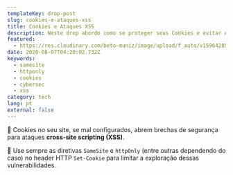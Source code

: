 ```yaml
---
templateKey: drop-post
slug: cookies-e-ataques-xss
title: Cookies e Ataques XSS
description: Neste drop abordo como se proteger seus Cookies e evitar Ataques XSS.
featured:
  - https://res.cloudinary.com/beto-muniz/image/upload/f_auto/v1596428575/Social_sk5k1b.png
date: 2020-08-07T04:20:02.732Z
keywords:
  - samesite
  - httponly
  - cookies
  - cybersec
  - xss
category: tech
lang: pt
external: false
---
```


<Drop>

🍪 Cookies no seu site, se mal configurados, abrem brechas de segurança para ataques **cross-site scripting (XSS)**.

💬 Use sempre as diretivas `SameSite` e `httpOnly` (entre outras dependendo do caso) no header HTTP `Set-Cookie` para limitar a exploração dessas vulnerabilidades. 

</Drop>